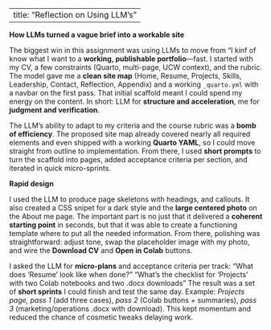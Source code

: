 
---
title: "Reflection on Using LLM's"
---

**How LLMs turned a vague brief into a workable site**

The biggest win in this assignment was using LLMs to move from “I kinf of know what I want to a **working, publishable portfolio**—fast. I started with my CV, a few constraints (Quarto, multi-page, UCW context), and the rubric. The model gave me a **clean site map** (Home, Resume, Projects, Skills, Leadership, Contact, Reflection, Appendix) and a working `_quarto.yml` with a navbar on the first pass. That initial scaffold meant I could spend my energy on the content. In short: LLM for **structure and acceleration**, me for **judgment and verification**.

The LLM’s ability to adapt to my criteria and the course rubric was a **bomb of efficiency**. The proposed site map already covered nearly all required elements and even shipped with a working **Quarto YAML**, so I could move straight from outline to implementation. From there, I used **short prompts** to turn the scaffold into pages, added acceptance criteria per section, and iterated in quick micro-sprints.

**Rapid design**

I used the LLM to produce page skeletons with headings, and callouts. It also created a CSS snipet for a dark style and the **large centered photo** on the About me page. The important part is no just that it delivered a **coherent starting point** in seconds, but that it was able to create a functioning template where to put all the needed information. From there, polishing was straightforward: adjust tone, swap the placeholder image with my photo, and wire the **Download CV** and **Open in Colab** buttons.

I asked the LLM for **micro-plans** and acceptance criteria per track: “What does ‘Resume’ look like when done?” “What’s the checklist for ‘Projects’ with two Colab notebooks and two .docx downloads” The result was a set of **short sprints** I could finish and test the same day. Example: *Projects page, pass 1* (add three cases), *pass 2* (Colab buttons + summaries), *pass 3* (marketing/operations .docx with download). This kept momentum and reduced the chance of cosmetic tweaks delaying work.


